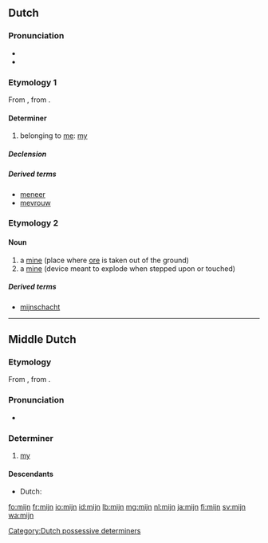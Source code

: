 ==Dutch==

===Pronunciation===
* {{IPA|/mɛi̯n/|lang=nl}}
* {{audio|Nl-mijn.ogg|audio}}

===Etymology 1===
From {{etyl|odt|nl}} {{term|min|mīn|lang=odt}}, from {{etyl|gem-pro|nl}} {{recons|mīnaz|lang=gem-pro}}.

====Determiner====
{{head|nl|determiner|dependent possessive, independent possessive|mijne|contracted form|m'n}}

# belonging to [[me]]: [[my]]

=====Declension=====
{{nl-decl-personal pronouns}}

=====Derived terms=====
* [[meneer]]
* [[mevrouw]]

===Etymology 2===
{{rfe|lang=nl}}

====Noun====
{{nl-noun|f|mijnen|mijntje}}

# a [[mine]] (place where [[ore]] is taken out of the ground)
# a [[mine]] (device meant to explode when stepped upon or touched)

=====Derived terms=====
* [[mijnschacht]]

[[Category:Dutch possessive determiners]]

----

==Middle Dutch==

===Etymology===
From {{etyl|odt|dum}} {{term|min|mīn|lang=odt}}, from {{etyl|gem-pro|dum}} {{recons|mīnaz|lang=gem-pro}}.

===Pronunciation===
* {{IPA|lang=dum|/miːn/}}

===Determiner===
{{dum-adj|cat=determiners|cat2=possessive determiners|stem=min}}

# [[my]]

====Descendants====
* Dutch: {{l|nl|mijn}}

[[fo:mijn]]
[[fr:mijn]]
[[io:mijn]]
[[id:mijn]]
[[lb:mijn]]
[[mg:mijn]]
[[nl:mijn]]
[[ja:mijn]]
[[fi:mijn]]
[[sv:mijn]]
[[wa:mijn]]
